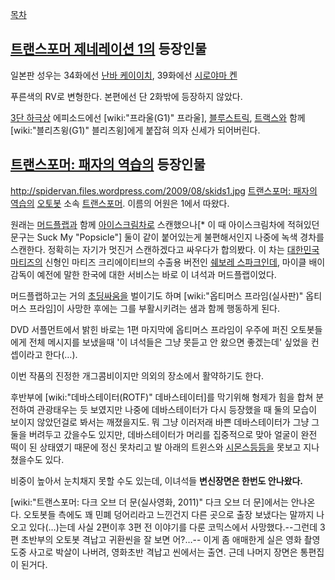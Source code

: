 [[목차]]

== [[트랜스포머 제네레이션 1]]의 등장인물 ==
일본판 성우는 34화에선 [[난바 케이이치]], 39화에선 [[시로야마 켄]]

푸른색의 RV로 변형한다. 본편에선 단 2화밖에 등장하지 않았다.

[[3단 하극상]] 에피소드에선 [wiki:"프라울(G1)" 프라울], [[블루스트릭]], [[트랙스]]와 함께 [wiki:"블리츠윙(G1)" 블리츠윙]에게 붙잡혀 의자 신세가 되어버린다.

== [[트랜스포머: 패자의 역습]]의 등장인물 ==
http://spidervan.files.wordpress.com/2009/08/skids1.jpg
[[트랜스포머: 패자의 역습]]의 [[오토봇]] 소속 [[트랜스포머]]. 이름의 어원은 1에서 따왔다.

원래는 [[머드플랩]]과 함께 [[아이스크림]]차로 스캔했으나[* 이 때 아이스크림차에 적혀있던 문구는 Suck My "Popsicle"] 둘이 같이 붙어있는게 불편해서인지 나중에 녹색 경차를 스캔한다. 정확히는 자기가 멋진거 스캔하겠다고 싸우다가 합의봤다. 이 차는 [[대한민국]] [[마티즈]]의 신형인 마티즈 크리에이티브의 수출용 버전인 [[쉐보레 스파크]]인데, 마이클 배이 감독이 예전에 말한 한국에 대한 서비스는 바로 이 녀석과 머드플랩이었다. 

머드플랩하고는 거의 [[초딩]]싸움을 벌이기도 하며 [wiki:"옵티머스 프라임(실사판)" 옵티머스 프라임]이 사망한 후에는 그를 부활시키려는 샘과 함께 행동하게 된다.

DVD 서플먼트에서 밝힌 바로는 1편 마지막에 옵티머스 프라임이 우주에 퍼진 오토봇들에게 전체 메시지를 보냈을때 '이 녀석들은 그냥 못듣고 안 왔으면 좋겠는데' 싶었을 컨셉이라고 한다(…).

이번 작품의 진정한 개그콤비이지만 의외의 장소에서 활약하기도 한다.

후반부에 [wiki:"데바스테이터(ROTF)" 데바스테이터]를 막기위해 형제가 힘을 합쳐 분전하여 관광태우는 듯 보였지만 나중에 데바스테이터가 다시 등장했을 때 둘의 모습이 보이지 않았던걸로 봐서는 깨졌을지도. 뭐 그냥 이러저래 바쁜 데바스테이터가 그냥 그 둘을 버려두고 갔을수도 있지만, 데바스테이터가 머리를 집중적으로 맞아 얼굴이 완전 떡이 된 상태였기 때문에 정신 못차리고 발 아래의 트윈스와 [[시몬스]]등등을 못보고 지나쳤을수도 있다.

비중이 높아서 눈치채지 못할 수도 있는데, 이녀석들 '''변신장면은 한번도 안나왔다.'''

[wiki:"트랜스포머: 다크 오브 더 문(실사영화, 2011)" 다크 오브 더 문]에서는 안나온다. 오토봇들 측에도 꽤 민폐 덩어리라고 느낀건지 다른 곳으로 출장 보냈다는 말까지 나오고 있다(…)는데 사실 2편이후 3편 전 이야기를 다룬 코믹스에서 사망했다.--그런데 3편 초반부의 오토봇 격납고 귀환씬을 잘 보면 어?…--
이게 좀 애매한게 실은 영화 촬영 도중 사고로 박살이 나버려, 영화초반 격납고 씬에서는 출연. 근데 나머지 장면은 통편집이 된거다. 
